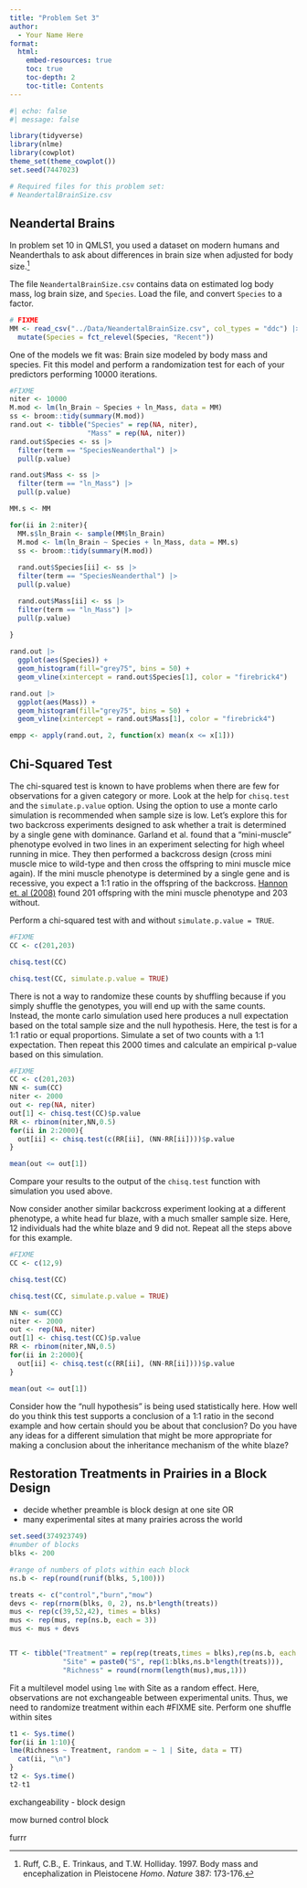 ```yaml
---
title: "Problem Set 3"
author:
  - Your Name Here
format: 
  html:
    embed-resources: true
    toc: true
    toc-depth: 2
    toc-title: Contents
---
```


```r
#| echo: false
#| message: false

library(tidyverse)
library(nlme)
library(cowplot)
theme_set(theme_cowplot())
set.seed(7447023)

# Required files for this problem set:
# NeandertalBrainSize.csv

```


## Neandertal Brains

In problem set 10 in QMLS1, you used a dataset on modern humans and Neanderthals to ask about differences in brain size when adjusted for body size.^[Ruff, C.B., E. Trinkaus, and T.W. Holliday. 1997. Body mass and encephalization in Pleistocene *Homo*. *Nature* 387: 173-176.]
  
The file `NeandertalBrainSize.csv` contains data on estimated log body mass, log brain size, and `Species`. Load the file, and convert `Species` to a factor.

```r
# FIXME
MM <- read_csv("../Data/NeandertalBrainSize.csv", col_types = "ddc") |> 
  mutate(Species = fct_relevel(Species, "Recent"))
```

One of the models we fit was: Brain size modeled by body mass and species. Fit this model and perform a randomization test for each of your predictors performing 10000 iterations. 

```r

#FIXME
niter <- 10000
M.mod <- lm(ln_Brain ~ Species + ln_Mass, data = MM)
ss <- broom::tidy(summary(M.mod))
rand.out <- tibble("Species" = rep(NA, niter),
                   "Mass" = rep(NA, niter))
rand.out$Species <- ss |> 
  filter(term == "SpeciesNeanderthal") |>
  pull(p.value)

rand.out$Mass <- ss |> 
  filter(term == "ln_Mass") |>
  pull(p.value)

MM.s <- MM

for(ii in 2:niter){
  MM.s$ln_Brain <- sample(MM$ln_Brain)
  M.mod <- lm(ln_Brain ~ Species + ln_Mass, data = MM.s)
  ss <- broom::tidy(summary(M.mod))
  
  rand.out$Species[ii] <- ss |> 
  filter(term == "SpeciesNeanderthal") |>
  pull(p.value)

  rand.out$Mass[ii] <- ss |> 
  filter(term == "ln_Mass") |>
  pull(p.value)
  
}

rand.out |>
  ggplot(aes(Species)) +
  geom_histogram(fill="grey75", bins = 50) +
  geom_vline(xintercept = rand.out$Species[1], color = "firebrick4")

rand.out |>
  ggplot(aes(Mass)) +
  geom_histogram(fill="grey75", bins = 50) +
  geom_vline(xintercept = rand.out$Mass[1], color = "firebrick4")

empp <- apply(rand.out, 2, function(x) mean(x <= x[1]))

```

## Chi-Squared Test

The chi-squared test is known to have problems when there are few for observations for a given category or more. Look at the help for `chisq.test` and the `simulate.p.value` option. Using the option to use a monte carlo simulation is recommended when sample size is low. Let's explore this for two backcross experiments designed to ask whether a trait is determined by a single gene with dominance. Garland et al. found that a "mini-muscle" phenotype evolved in two lines in an experiment selecting for high wheel running in mice. They then performed a backcross design (cross mini muscle mice to wild-type and then cross the offspring to mini muscle mice again). If the mini muscle phenotype is determined by a single gene and is recessive, you expect a 1:1 ratio in the offspring of the backcross. [Hannon et. al (2008)](https://academic.oup.com/jhered/article/99/4/349/2187936) found 201 offspring with the mini muscle phenotype and 203 without. 

Perform a chi-squared test with and without `simulate.p.value = TRUE`.

```r
#FIXME
CC <- c(201,203)

chisq.test(CC)

chisq.test(CC, simulate.p.value = TRUE)

```

There is not a way to randomize these counts by shuffling because if you simply shuffle the genotypes, you will end up with the same counts. Instead, the monte carlo simulation used here produces a null expectation based on the total sample size and the null hypothesis. Here, the test is for a 1:1 ratio or equal proportions. Simulate a set of two counts with a 1:1 expectation. Then repeat this 2000 times and calculate an empirical p-value based on this simulation. 

```r
#FIXME
CC <- c(201,203)
NN <- sum(CC)
niter <- 2000
out <- rep(NA, niter)
out[1] <- chisq.test(CC)$p.value
RR <- rbinom(niter,NN,0.5)
for(ii in 2:2000){
  out[ii] <- chisq.test(c(RR[ii], (NN-RR[ii])))$p.value
}

mean(out <= out[1])

```

Compare your results to the output of the `chisq.test` function with simulation you used above.

>

Now consider another similar backcross experiment looking at a different phenotype, a white head fur blaze, with a much smaller sample size. Here, 12 individuals had the white blaze and 9 did not. Repeat all the steps above for this example.  


```r
#FIXME
CC <- c(12,9)

chisq.test(CC)

chisq.test(CC, simulate.p.value = TRUE)

NN <- sum(CC)
niter <- 2000
out <- rep(NA, niter)
out[1] <- chisq.test(CC)$p.value
RR <- rbinom(niter,NN,0.5)
for(ii in 2:2000){
  out[ii] <- chisq.test(c(RR[ii], (NN-RR[ii])))$p.value
}

mean(out <= out[1])

```

Consider how the "null hypothesis" is being used statistically here. How well do you think this test supports a conclusion of a 1:1 ratio in the second example and how certain should you be about that conclusion? Do you have any ideas for a different simulation that might be more appropriate for making a conclusion about the inheritance mechanism of the white blaze?

## Restoration Treatments in Prairies in a Block Design

- decide whether preamble is block design at one site 
OR
- many experimental sites at many prairies across the world


```r
set.seed(374923749)
#number of blocks
blks <- 200

#range of numbers of plots within each block
ns.b <- rep(round(runif(blks, 5,100)))

treats <- c("control","burn","mow")
devs <- rep(rnorm(blks, 0, 2), ns.b*length(treats)) 
mus <- rep(c(39,52,42), times = blks) 
mus <- rep(mus, rep(ns.b, each = 3))
mus <- mus + devs


TT <- tibble("Treatment" = rep(rep(treats,times = blks),rep(ns.b, each = 3)),
             "Site" = paste0("S", rep(1:blks,ns.b*length(treats))),
             "Richness" = round(rnorm(length(mus),mus,1))) 

```

Fit a multilevel model using `lme` with Site as a random effect. Here, observations are not exchangeable between experimental units. Thus, we need to randomize treatment within each #FIXME site. Perform one shuffle within sites 



```r
t1 <- Sys.time()
for(ii in 1:10){
lme(Richness ~ Treatment, random = ~ 1 | Site, data = TT)
  cat(ii, "\n")
}
t2 <- Sys.time()
t2-t1

```

exchangeability
- block design

mow burned control block 

furrr



